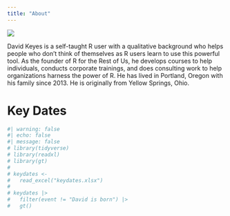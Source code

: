 ```yaml
---
title: "About"
---
```


![](david.jpg)

David Keyes is a self-taught R user with a qualitative background who helps people who don't think of themselves as R users learn to use this powerful tool. As the founder of R for the Rest of Us, he develops courses to help individuals, conducts corporate trainings, and does consulting work to help organizations harness the power of R. He has lived in Portland, Oregon with his family since 2013. He is originally from Yellow Springs, Ohio.

# Key Dates

```r
#| warning: false
#| echo: false
#| message: false
# library(tidyverse)
# library(readxl)
# library(gt)
# 
# keydates <-
#   read_excel("keydates.xlsx")
# 
# keydates |>
#   filter(event != "David is born") |>
#   gt()
```
